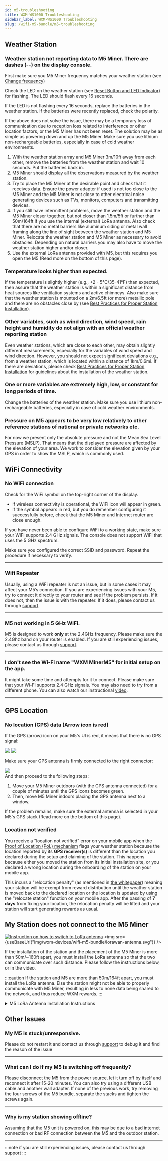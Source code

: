 ```yaml
---
id: m5-troubleshooting
title: WXM-WS1000 Troubleshooting
sidebar_label: WXM-WS1000 Troubleshooting
slug: /wifi-m5-bundle/m5-troubleshooting
---
```


## Weather Station

### Weather station not reporting data to M5 Miner. There are dashes (--) on the display console.

First make sure you M5 Miner frequency matches your weather station (see [Change frequency](/wxm-devices/wifi-m5-bundle/m5-connect-and-claim#change-frequency-optional))

Check the LED on the weather station (see [Reset Button and LED Indicator](/wxm-devices/wifi-m5-bundle/assemble-m5#outdoor-weather-station)) for flashing.
The LED should flash every 16 seconds.

If the LED is not flashing every 16 seconds, replace the batteries in the weather station.
If the batteries were recently replaced, check the polarity.

If the above does not solve the issue, there may be a temporary loss of communication due to reception loss related to interference or other location factors, or the M5 Miner has not been reset.
The solution may be as simple as powering down and up the M5 Miner. Make sure you use lithium non-rechargeable batteries, especially in case of cold weather environments.

1. With the weather station array and M5 Miner 3m/10ft away from each other,
   remove the batteries from the weather station and wait 10 seconds. Put the batteries back in.
1. M5 Miner should display all the observations measured by the weather station.
1. Try to place the M5 Miner at the desirable point and check that it receives data.
   Ensure the power adapter if used is not too close to the M5 Miner and the M5 Miner is not close to other electrical noise generating devices
   such as TVs, monitors, computers and transmitting devices.
1. If you still have intermittent problems, move the weather station and the M5 Miner closer together,
   but not closer than 1.5m/5ft or further than 50m/164ft if you use the internal (external) LoRa antenna.
   Also check that there are no metal barriers like aluminum siding
   or metal wall framing along the line of sight between the weather station and M5 Miner.
   Relocate the weather station and M5 Miner as necessary to avoid obstacles.
   Depending on natural barriers you may also have to move the weather station higher and/or closer.
1. Use the external LoRa antenna provided with M5, but this requires you open the M5 (Read more on the bottom of this page).

### Temperature looks higher than expected.

If the temperature is slightly higher (e.g., +2 - 5°C/35-41°F) than expected,
then assure that the weather station is within a significant distance from heat sources
like ventilation systems and active chimneys.
Also make sure that the weather station is mounted on a 2m/6.5ft (or more) metallic pole and there are no obstacles close by (see [Best Practices for Proper Station Installation](/wxm-devices/wifi-m5-bundle/install-weather-station#best-practices-for-proper-station-installation)).

### Other variables, such as wind direction, wind speed, rain height and humidity do not align with an official weather reporting station

Even weather stations, which are close to each other, may obtain slightly different measurements,
especially for the variables of wind speed and wind direction. However, you should not expect significant deviations
e.g., from a weather station, which is located within a distance of 1km/0.6mi.
If there are deviations, please check [Best Practices for Proper Station Installation](/wxm-devices/wifi-m5-bundle/install-weather-station#best-practices-for-proper-station-installation) for guidelines about the installation of the weather station.

### One or more variables are extremely high, low, or constant for long periods of time.


Change the batteries of the weather station. Make sure you use lithium non-rechargeable batteries, especially in case of cold weather environments.

### Pressure on M5 appears to be very low relatively to other reference stations of national or private networks etc. 

For now we present only the absolute pressure and not the Mean Sea Level Pressure (MSLP). That means that the displayed pressure are affected by the elevation of your area. We work to consider the elevation given by your GPS in order to show the MSLP, which is commonly used.


## WiFi  Connectivity

### No WiFi  connection

Check for the WiFi  symbol on the top-right corner of the display.

- If wireless connectivity is operational, the WiFi  icon will appear in green.
- If the symbol appears in red, but you do remember configuring it successfully before, check that the M5 Miner and Internet router are close enough.

If you have never been able to configure WiFi  to a working state, make sure your WiFi  supports 2.4 GHz signals. The console does not support WiFi that uses the 5 GHz spectrum.

Make sure you configured the correct SSID and password. Repeat the procedure if necessary to verify.

 <hr />

### Wifi Repeater
Usually, using a WiFi repeater is not an issue, but in some cases it may affect your M5’s connection. If you are experiencing issues with your M5, try to connect it directly to your router and see if the problem persists. If it does not, 
then the issue is with the repeater. If it does, please contact us through [support](https://support.weatherxm.com).

 <hr />

### M5 not working in 5 GHz WiFi.
M5 is designed to work **only** at the 2.4GHz frequency. Please make sure the 2.4Ghz band on your router is enabled. If you are still experiencing issues, please contact us through [support](https://support.weatherxm.com).

<hr />

### I don't see the Wi-Fi name "WXM MinerM5" for initial setup on the app.

It might take some time and attempts for it to connect. Please make sure that your Wi-Fi supports 2.4 GHz signals. You may also need to try from a different phone. You can also watch our instructional [video](https://www.youtube.com/watch?v=sUJEwuFq1CE).

<hr />

## GPS Location

### No location (GPS) data (Arrow icon is red)
If the GPS (arrow) icon on your M5's UI is red, it means that there is no GPS signal:
<div class="explanation">
<Tabs groupId="wg1000_ui">
  <TabItem value="wg1000_ui_new" label="UI versions > 0.10.0">
    <img src={useBaseUrl("img/wxm-devices/wifi-m5-bundle/m5-no-gps-signal-new.png")} />
  </TabItem>
  <TabItem value="wg1000_ui_old" label="Older UI versions">
    <img src={useBaseUrl("img/wxm-devices/wifi-m5-bundle/m5-no-gps-signal.png")} />
  </TabItem>
</Tabs>
</div>

Make sure your GPS antenna is firmly connected to the right connector:
<div class="explanation">
<img src={useBaseUrl("img/wxm-devices//wifi-m5-bundle/gps.png")} />
</div>
And then proceed to the following steps:

1. Move your M5 Miner outdoors (with the GPS antenna connected)
   for a couple of minutes until the GPS icons becomes green.
1. Then, move M5 Miner indoors placing the GPS antenna next to a window.

If the problem remains, make sure the external antenna is selected in your M5's GPS stack (Read more on the bottom of this page).

### Location not verified
You receive a "location not verified" error on your mobile app when the [Proof of Location (PoL) mechanism](/rewards/proof-of-location) flags your weather station because the location reported by its **GPS receiver(s)** is different than the location you declared during the setup and claiming of the station. This happens because either you moved the station from its initial installation site, or you declared a wrong location during the onboarding of the station on your mobile app.

This incurs a "relocation penalty" (as mentioned in [the whitepaper](http://weatherxm.com/whitepaper)) meaning your station will be exempt from reward distribution until the weather station is moved back to the declared location or the location is updated by using the "relocate station" function on your mobile app. After the passing of **7 days** from fixing your location, the relocation penalty will be lifted and your station will start generating rewards as usual.


## My Station does not connect to the M5 Miner

<div class="explanation vertical">

   [![Instruction on how to switch to LoRa antenna](/img/wxm-devices/wifi-m5-bundle/video-LoRaWan.png)](https://www.youtube.com/watch?v=FP4rT3FTz0M&)
   <img src={useBaseUrl("img/wxm-devices/wifi-m5-bundle/lorawan-antenna.svg")} />
</div>
<p>
If the installation of the station and the placement of the M5 Miner is more than 50m/~160ft apart, you must install the LoRa antenna so that the two can communicate over such distance.
Please follow the instructions below, or in the video.
</p>

:::caution
If the station and M5 are more than 50m/164ft apart, you must install the LoRa antenna. Else the station might not be able to properly communicate with M5 Miner, resulting in less to none data being shared to the network, and thus reduce WXM rewards.
:::

<details class="accordion">

<summary>M5 LoRa Antenna Installation Instructions</summary>


#### M5 Miner Antenna Troubleshooting

M5 Miner is equipped with two antennas, the GPS and the LoRa. The GPS antenna is used to determine the location (coordinates) and altitude of the weather station,
while the LoRa antenna is responsible for the communication between the M5 Miner and the weather station.

On the left side of the M5 Miner you may notice that there are two different caps, a grey for GPS and a blue for LoRa.
Each of these caps contains a system relevant to the antennas mentioned above.

By default, the external GPS antenna and the internal LoRa antenna are connected, and there is no need to modify this.

The antenna plugs are VERY SENSITIVE so it is NOT recommended to switch cables unless there is a serious problem.

#### Switch external/internal GPS antenna

The M5 Miner uses by default the external GPS antenna, which should be connected to the port on the grey GPS cap,
In case you desire to change the internal/external GPS antenna, follow the following steps:

1. Unscrew and remove the four screws behind the M5 Miner.
1. Remove the first cap. You may use a flat-head screwdriver to separate the cap from the rest of the M5 Miner.
1. You will notice two small cables, one coming from the port on the side and one coming from a small chip.
   Remove the cable, which is connected to a specific reception on the green board and connect the desired cable to the same reception.
1. Clasp the cap back and screw the device.
1. In case you changed to the external GPS antenna, connect the external antenna to the corresponding port on the side of the M5 Miner.

#### Switch external/internal LoRa antenna

The M5 Miner beta v1 uses by default the internal LoRa antenna.
In case you desire to change the internal/external LoRa antenna, follow the following steps:

1. Unscrew and remove the four screws behind the M5 Miner.
1. Remove the first cap. You may use a flat-head screwdriver to separate the cap from the rest of the M5 Miner.
1. Remove the grey GPS cap. Again you may use a flat-head screwdriver to separate the cap from the rest of the M5 Miner.
1. You will notice two small cables, one coming from the port on the side and one coming from an edge of the green board.
   Remove the cable, which is connected to a specific reception on the green board and
   connect the desired cable to the same reception.
1. Clasp the caps and the cap back and screw the device.
1. In case you changed to external LoRa antenna, connect the external antenna to the corresponding port on the side of the M5 Miner.

##### Internal parts of the M5 Miner

a. Bottom is the first cap you remove once the M5 Miner is unscrewed.

b. The second cap in grey is the GPS

c. The third cap in blue is the LoRa

d. Top cap in white is the rest of M5 Miner.

<div class="control">
   <img src={useBaseUrl("img/wxm-devices/wifi-m5-bundle/hardware-parts.svg")} />
</div>
</details>


## Other Issues



### My M5 is stuck/unresponsive.
  
Please do not restart it and contact us through [support](https://support.weatherxm.com) to debug it and find the reason of the issue

<hr />

### What can I do if my M5 is switching off frequently?

Please disconnect the M5 from the power source, let it turn off by itself and reconnect it after 15-20 minutes. You can also try using a different USB cable and another wall adapter. If none of the previous work, try removing the four screws of the M5 bundle, separate the stacks and tighten the screws again.

<hr />

### Why is my station showing offline?

Assuming that the M5 unit is powered on, this may be due to a bad internet connection or bad RF connection between the M5 and the outdoor station.  

<hr />

:::note
if you are still experiencing issues, please contact us through [support](https://support.weatherxm.com)
:::